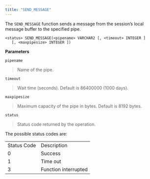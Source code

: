 ```yaml
---
title: "SEND_MESSAGE"
---
```




The `SEND_MESSAGE` function sends a message from the session’s local message buffer to the specified pipe.

    <status> SEND_MESSAGE(<pipename> VARCHAR2 [, <timeout> INTEGER ]
       [, <maxpipesize> INTEGER ])

**Parameters**

`pipename`

> Name of the pipe.

`timeout`

> Wait time (seconds). Default is 86400000 (1000 days).

`maxpipesize`

> Maximum capacity of the pipe in bytes. Default is 8192 bytes.

`status`

> Status code returned by the operation.

The possible status codes are:

|             |                      |
|-------------|----------------------|
| Status Code | Description          |
| 0           | Success              |
| 1           | Time out             |
| 3           | Function interrupted |
